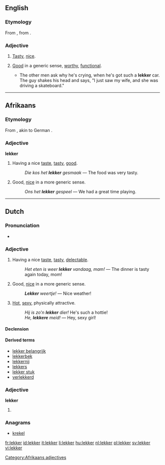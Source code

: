 ==English==

===Etymology===
From {{etyl|af}} {{term|lekker|lang=af}}, from {{etyl|nl}} {{term|lekker|lang=nl}}.

===Adjective===
{{en-adj}}
{{rfv-inflection|more lekker}}

# {{context|South Africa}} [[tasty|Tasty]], [[nice]].
# {{context|South Africa}} [[good|Good]] in a generic sense, [[worthy]], [[functional]].
#* {{quote-book
|year=1998
|author=Leon Schuster
|title=Leon Schuster's lekker, thick South African joke book‎
|page=164
|passage=}}The other men ask why he's crying, when he's got such a '''lekker''' car. The guy shakes his head and says, "I just saw my wife, and she was driving a skateboard."

----

==Afrikaans==

===Etymology===
From {{etyl|nl|af}} {{term|lekker|lang=nl}}, akin to German {{term|lecker|lang=de}}.

===Adjective===
'''lekker'''

# Having a nice [[taste]], [[tasty]], [[good]].
#: ''Die kos het '''lekker''' gesmaak '' &mdash; The food was very tasty.
# Good, [[nice]] in a more generic sense.
#: ''Ons het '''lekker''' gespeel'' &mdash; We had a great time playing.

[[Category:Afrikaans adjectives]]

----

==Dutch==

===Pronunciation===
* {{audio|Nl-lekker.ogg|Audio}}

===Adjective===
{{nl-adj|comp=lekkerder}}

# Having a nice [[taste]], [[tasty]], [[delectable]].
#: ''Het eten is weer '''lekker''' vandaag, mam!'' &mdash; The dinner is tasty again today, mom!
# Good, [[nice]] in a more generic sense.
#: '''''Lekker''' weertje!'' &mdash; Nice weather!
# {{colloquial|lang=nl}} [[hot|Hot]], [[sexy]], physically attractive.
#: ''Hij is zo'n '''lekker''' dier!''  He's such a hottie!
#: ''He, '''lekkere''' meid!'' &mdash; Hey, sexy girl!

====Declension====
{{nl-decl-adj|3=lekkerder}}

====Derived terms====
{{top2}}
* [[lekker belangrijk]]
* [[lekkerbek]]
* [[lekkernij]]
* [[lekkers]] {{n}}
* [[lekker stuk]] {{n}}
* [[verlekkerd]]
{{bottom}}

===Adjective===
'''lekker'''

# {{comparative of|lang=Dutch|lek}}

===Anagrams===
* [[krekel#Dutch|krekel]]

[[fr:lekker]]
[[id:lekker]]
[[it:lekker]]
[[li:lekker]]
[[hu:lekker]]
[[nl:lekker]]
[[pl:lekker]]
[[sv:lekker]]
[[vi:lekker]]